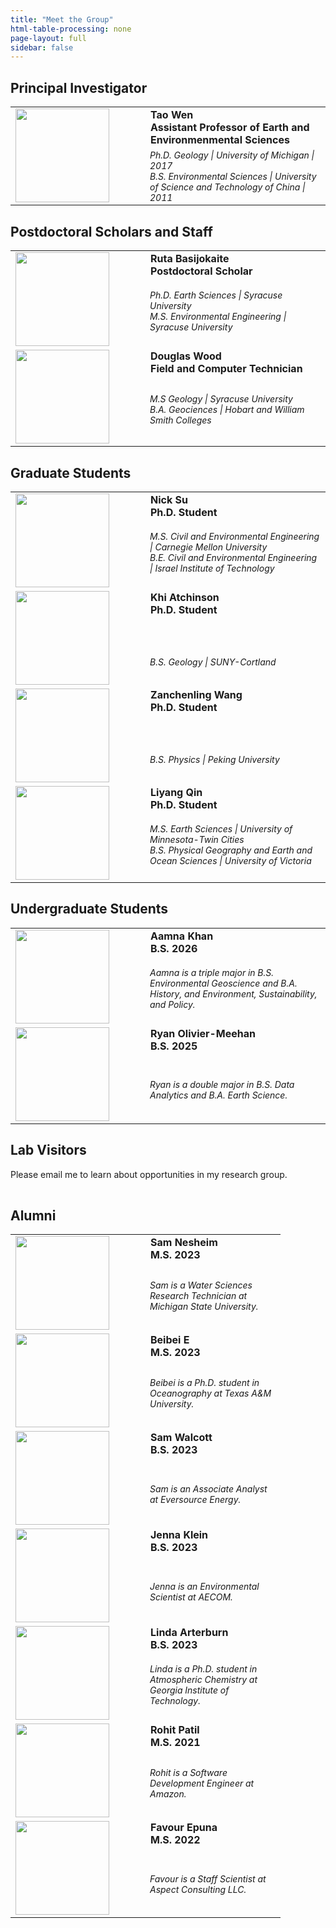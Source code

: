 ```yaml
---
title: "Meet the Group"
html-table-processing: none
page-layout: full
sidebar: false
---
```


## Principal Investigator
```{=html}
<table border="0" cellpadding=10px cellspacing="0">
  <tr valign="top">
    <td style="width:200px" rowspan=2><a href="url"><img src="/files/portraits/tao-wen.jpg" align="left" height="150px" width="150px" ></a></td>
    <td><strong>
      Tao Wen <BR>
      Assistant Professor of Earth and Environmenmental Sciences
    </strong></td>
  </tr>
  <tr valign="top">
    <td style = "font-size:14px; font-style:italic">
      Ph.D. Geology | University of Michigan | 2017 <BR>
      B.S. Environmental Sciences | University of Science and Technology of China | 2011</td>
  </tr>
</table>
```



## Postdoctoral Scholars and Staff
```{=html}
<table border="0" cellpadding=10px cellspacing="0">
  <tr valign="top">
    <td style="width:200px" rowspan=2><a href="url"><img src="/files/portraits/Ruta_Basijokaite.jpg" align="left" height="150px" width="150px" ></a></td>
    <td><strong>
      Ruta Basijokaite <BR>
      Postdoctoral Scholar
    </strong></td>
  </tr>
  <tr valign="top">
    <td style = "font-size:14px; font-style:italic">
      Ph.D. Earth Sciences | Syracuse University<BR>
      M.S. Environmental Engineering | Syracuse University</td>
  </tr>
  <tr valign="top">
    <td style="width:200px" rowspan=2><a href="url"><img src="/files/portraits/Douglas_Wood.jpg" align="left" height="150px" width="150px" ></a></td>
    <td><strong>
      Douglas Wood <BR>
      Field and Computer Technician
    </strong></td>
  </tr>
  <tr valign="top">
    <td style = "font-size:14px; font-style:italic">
      M.S Geology | Syracuse University<BR>
      B.A. Geociences | Hobart and William Smith Colleges</td>
  </tr>
</table>
```

## Graduate Students
```{=html}
<table border="0" cellpadding=10px cellspacing="0">
  <tr valign="top">
    <td style="width:200px" rowspan=2><a href="url"><img src="/files/portraits/Nick_Su.jpg" align="left" height="150px" width="150px" ></a></td>
    <td><strong>
      Nick Su <BR>
      Ph.D. Student
    </strong></td>
  </tr>
  <tr valign="top">
    <td style = "font-size:14px; font-style:italic">
      M.S. Civil and Environmental Engineering | Carnegie Mellon University<BR>
      B.E. Civil and Environmental Engineering | Israel Institute of Technology</td>
  </tr>
  <tr valign="top">
    <td style="width:200px" rowspan=2><a href="url"><img src="/files/portraits/Khi_Atchinson.JPG" align="left" height="150px" width="150px" ></a></td>
    <td><strong>
      Khi Atchinson <BR>
      Ph.D. Student
    </strong></td>
  </tr>
  <tr valign="top">
    <td style = "font-size:14px; font-style:italic">
      B.S. Geology | SUNY-Cortland</td>
  </tr>
  <tr valign="top">
    <td style="width:200px" rowspan=2><a href="url"><img src="/files/portraits/Zanchenling_Wang.jpg" align="left" height="150px" width="150px" ></a></td>
    <td><strong>
      Zanchenling Wang <BR>
      Ph.D. Student
    </strong></td>
  </tr>
  <tr valign="top">
    <td style = "font-size:14px; font-style:italic">
      B.S. Physics | Peking University</td>
  </tr>
  <tr valign="top">
    <td style="width:200px" rowspan=2><a href="url"><img src="/files/portraits/Liyang_Qin.jpg" align="left" height="150px" width="150px" ></a></td>
    <td><strong>
      Liyang Qin <BR>
      Ph.D. Student
    </strong></td>
  </tr>
  <tr valign="top">
    <td style = "font-size:14px; font-style:italic">
      M.S. Earth Sciences | University of Minnesota-Twin Cities<BR>
      B.S. Physical Geography and Earth and Ocean Sciences | University of Victoria</td>
  </tr>
</table>
```

## Undergraduate Students
```{=html}
<table border="0" cellpadding=10px cellspacing="0">
  <tr valign="top">
    <td style="width:200px" rowspan=2><a href="url"><img src="/files/portraits/Aamna_Khan.jpeg" align="left" height="150px" width="150px" ></a></td>
    <td><strong>
      Aamna Khan <BR>
      B.S. 2026
    </strong></td>
  </tr>
  <tr valign="top">
    <td style = "font-size:14px; font-style:italic">
      Aamna is a triple major in B.S. Environmental Geoscience and B.A. History, and Environment, Sustainability, and Policy.</td>
  </tr>
  <tr valign="top">
    <td style="width:200px" rowspan=2><a href="url"><img src="/files/portraits/Ryan_Olivier-Meehan.JPG" align="left" height="150px" width="150px" ></a></td>
    <td><strong>
      Ryan Olivier-Meehan <BR>
      B.S. 2025
    </strong></td>
  </tr>
  <tr valign="top">
    <td style = "font-size:14px; font-style:italic">
      Ryan is a double major in B.S. Data Analytics and B.A. Earth Science.</td>
  </tr>
</table>
```

## Lab Visitors
```{=html}
<table border="0" cellpadding=10px cellspacing="0">
Please email me to learn about opportunities in my research group.
</table>
```

## Alumni
```{=html}
<table border="0" cellpadding=10px cellspacing="0">
  <tr valign="top">
    <td style="width:200px" rowspan=2><a href="url"><img src="/files/portraits/Sam_Nesheim.jpg" align="left" height="150px" width="150px" ></a></td>
    <td><strong>
      Sam Nesheim <BR>
      M.S. 2023
    </strong></td>
  </tr>
  <tr valign="top">
    <td style = "font-size:14px; font-style:italic">
      Sam is a Water Sciences Research Technician at Michigan State University.</td>
  </tr>
  <tr valign="top">
    <td style="width:200px" rowspan=2><a href="url"><img src="/files/portraits/Beibei_E.jpg" align="left" height="150px" width="150px" ></a></td>
    <td><strong>
      Beibei E <BR>
      M.S. 2023
    </strong></td>
  </tr>
  <tr valign="top">
    <td style = "font-size:14px; font-style:italic">
      Beibei is a Ph.D. student in Oceanography at Texas A&M University.</td>
  </tr>
  <tr valign="top">
    <td style="width:200px" rowspan=2><a href="url"><img src="/files/portraits/Sam_Walcott.jpeg" align="left" height="150px" width="150px" ></a></td>
    <td><strong>
      Sam Walcott <BR>
      B.S. 2023
    </strong></td>
  </tr>
  <tr valign="top">
    <td style = "font-size:14px; font-style:italic">
      Sam is an Associate Analyst at Eversource Energy.</td>
  </tr>
  <tr valign="top">
    <td style="width:200px" rowspan=2><a href="url"><img src="/files/portraits/Jenna_Klein.jpg" align="left" height="150px" width="150px" ></a></td>
    <td><strong>
      Jenna Klein <BR>
      B.S. 2023
    </strong></td>
  </tr>
  <tr valign="top">
    <td style = "font-size:14px; font-style:italic">
      Jenna is an Environmental Scientist at AECOM.</td>
  </tr>
  <tr valign="top">
    <td style="width:200px" rowspan=2><a href="url"><img src="/files/portraits/Linda_Arterburn.png" align="left" height="150px" width="150px" ></a></td>
    <td><strong>
      Linda Arterburn <BR>
      B.S. 2023
    </strong></td>
  </tr>
  <tr valign="top">
    <td style = "font-size:14px; font-style:italic">
      Linda is a Ph.D. student in Atmospheric Chemistry at Georgia Institute of Technology.</td>
  </tr>
  <tr valign="top">
    <td style="width:200px" rowspan=2><a href="url"><img src="/files/portraits/Rohit_Patil.jpg" align="left" height="150px" width="150px" ></a></td>
    <td><strong>
      Rohit Patil <BR>
      M.S. 2021
    </strong></td>
  </tr>
  <tr valign="top">
    <td style = "font-size:14px; font-style:italic">
      Rohit is a Software Development Engineer at Amazon.</td>
  </tr>
  <tr valign="top">
    <td style="width:200px" rowspan=2><a href="url"><img src="/files/portraits/Favour_Epuna.jpg" align="left" height="150px" width="150px" ></a></td>
    <td style="width:200px"><strong>
      Favour Epuna <BR>
      M.S. 2022
    </strong></td>
  </tr>
  <tr valign="top">
    <td style = "font-size:14px; font-style:italic">
      Favour is a Staff Scientist at Aspect Consulting LLC.</td>
  </tr>
</table>
```